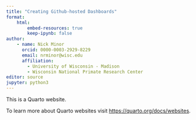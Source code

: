 ```yaml
---
title: "Creating Github-hosted Dashboards"
format:
    html:
        embed-resources: true
        keep-ipynb: false
author: 
    - name: Nick Minor
      orcid: 0000-0003-2929-8229
      email: nrminor@wisc.edu
      affiliation:
        - University of Wisconsin - Madison
        - Wisconsin National Primate Research Center
editor: source
jupyter: python3
---
```


This is a Quarto website.

To learn more about Quarto websites visit <https://quarto.org/docs/websites>.
